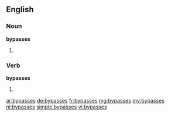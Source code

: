 ==English==

===Noun===
'''bypasses'''

# {{plural of|[[bypass]]}}

===Verb===
'''bypasses'''

# {{third-person singular of|bypass}}

[[ar:bypasses]]
[[de:bypasses]]
[[fr:bypasses]]
[[mg:bypasses]]
[[my:bypasses]]
[[nl:bypasses]]
[[simple:bypasses]]
[[vi:bypasses]]